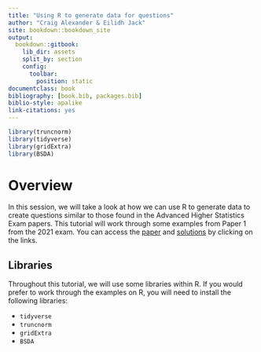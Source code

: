 ```yaml
--- 
title: "Using R to generate data for questions"
author: "Craig Alexander & Eilidh Jack"
site: bookdown::bookdown_site
output:
  bookdown::gitbook:
    lib_dir: assets
    split_by: section
    config:
      toolbar:
        position: static
documentclass: book
bibliography: [book.bib, packages.bib]
biblio-style: apalike
link-citations: yes
---
```

```r
library(truncnorm)
library(tidyverse)
library(gridExtra)
library(BSDA)
```


# Overview
In this session, we will take a look at how we can use R to generate data to create questions similar to those found in the Advanced Higher Statistics Exam papers. This tutorial will work through some examples from Paper 1 from the 2021 exam. You can access the [paper](https://www.sqa.org.uk/sqa/files_ccc/NAH_Statistics_Paper1_2021.pdf) and [solutions](Advanced Higher Statistic marking instructions paper 1) by clicking on the links. 


## Libraries
Throughout this tutorial, we will use some libraries within R. If you would prefer to work through the examples on R, you will need to install the following libraries:

- `tidyverse`
- `truncnorm`
- `gridExtra`
- `BSDA`

